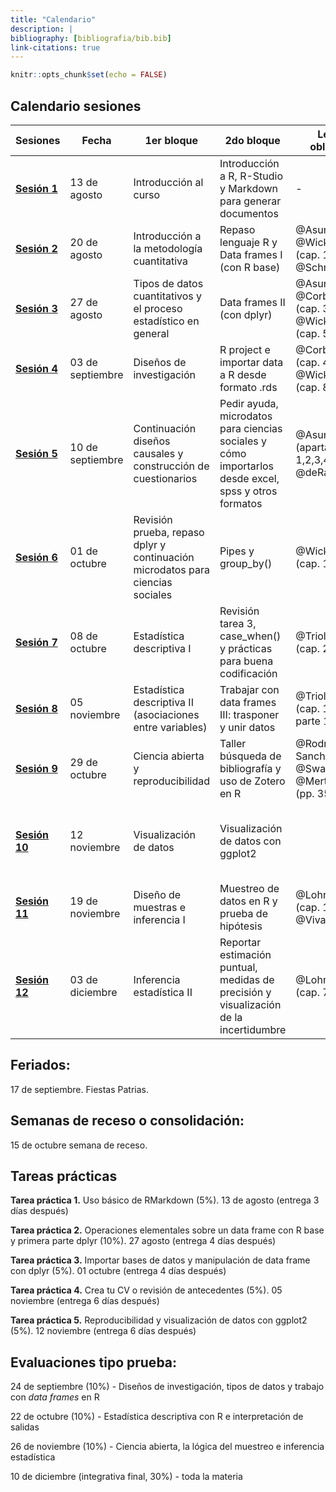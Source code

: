 ```yaml
---
title: "Calendario"
description: |
bibliography: [bibliografia/bib.bib]
link-citations: true
---
```


```r
knitr::opts_chunk$set(echo = FALSE)
```


## Calendario sesiones

|  Sesiones | Fecha  |  1er bloque | 2do bloque | Lectura obligatoria  | Lectura complementaria |
|---|---|---|---|---|---|
| [**Sesión 1**]()  |  13 de agosto | Introducción al curso | Introducción a R, R-Studio y Markdown para generar documentos | - | - |   
| [**Sesión 2**]() | 20 de agosto | Introducción a la metodología cuantitativa | Repaso lenguaje R y Data frames I (con R base)  |  @Asun2006a, @Wickham2021 (cap. 1 y 2) y @Schmitter2013 | @Corbetta2007 (cap. 1 y 2)  |
| [**Sesión 3**]()|  27 de agosto | Tipos de datos cuantitativos y el proceso estadístico en general | Data frames II (con dplyr) |  @Asun2006a, @Corbetta2007 (cap. 3)  y @Wickham2021 (cap. 5) | @Agresti2018 (cap. 1 y 2)  |
| [**Sesión 4**]() |  03 de septiembre | Diseños de investigación | R project e importar data a R desde formato .rds |  @Corbetta2007 (cap. 4) y @Wickham2021 (cap. 8) | @Babbie2014 (cap. 8)  |  |
| [**Sesión 5**]() |  10 de septiembre | Continuación diseños causales y construcción de cuestionarios | Pedir ayuda, microdatos para ciencias sociales y cómo importarlos desde excel, spss y otros formatos| @Asun2006 (apartados 1,2,3,4,6), @deRada2007 | @Babbie2014 (cap. 9), @Corbetta2007 (cap. 5) y @Wickham2021 (cap. 11) |
| [**Sesión 6**]() | 01 de octubre  | Revisión prueba, repaso dplyr y continuación microdatos para ciencias sociales | Pipes y group_by() | @Wickham2021 (cap. 18) |  |
 [**Sesión 7**]() | 08 de octubre  | Estadística descriptiva I   | Revisión tarea 3, case_when() y prácticas para buena codificación | @Triola2009 (cap. 2 y 3) |  @Agresti2018 (cap. 2), @Moore2005 y [Carr (2021)](https://waterdata.usgs.gov/blog/intro-best-practices/) |
 [**Sesión 8**]() | 05 noviembre   | Estadística descriptiva II (asociaciones entre variables)   | Trabajar con data frames III: trasponer y unir datos | @Triola2009 (cap. 10, solo parte 1) |  @Agresti2018 (cap. 3) y @Moore2005 |
  [**Sesión 9**]() | 29 de octubre | Ciencia abierta y reproducibilidad  | Taller búsqueda de bibliografía y uso de Zotero en R  | @Rodriguez-Sanchez2016, @Swartz2008, @Merton1977 (pp. 355-368) | @Breznau2021, @Healy2018 |
| [**Sesión 10**]() | 12 noviembre   | Visualización de datos  | Visualización de datos con ggplot2 |  |  @Wickham2021 (cap. 3), @Agresti2018 (cap. 2) y @Moore2005 (cap. 1.3 y 2.1) |
| [**Sesión 11**]() | 19 de noviembre   | Diseño de muestras e inferencia I  | Muestreo de datos en R y prueba de hipótesis |  @Lohr2000 (cap. 1) y @Vivanco2006  |   |
| [**Sesión 12**]() | 03 de diciembre   | Inferencia estadística II |  Reportar estimación puntual, medidas de precisión y visualización de la incertidumbre  |  @Lohr2000 (cap. 7) |  @Lumley2011 (Cap. 1, 2 y 3)   |

## Feriados:

17 de septiembre. Fiestas Patrias. 

## Semanas de receso o consolidación:

15 de octubre semana de receso.

## Tareas prácticas

**Tarea práctica 1.** Uso básico de RMarkdown (5%).	13 de agosto (entrega 3 días después)

**Tarea práctica 2.**	Operaciones elementales sobre un data frame con R base y primera parte dplyr (10%).	27 agosto (entrega 4 días después)

**Tarea práctica 3.**	Importar bases de datos y manipulación de data frame con dplyr (5%). 01 octubre (entrega 4 días después)

**Tarea práctica 4.**	Crea tu CV o revisión de antecedentes (5%).	05 noviembre (entrega 6 días después)

**Tarea práctica 5.**	Reproducibilidad y visualización de datos con ggplot2 (5%).	12 noviembre (entrega 6 días después)


## Evaluaciones tipo prueba:

24 de septiembre (10%) - Diseños de investigación, tipos de datos y trabajo con *data frames* en R

22 de octubre (10%) - Estadística descriptiva con R e interpretación de salidas

26 de noviembre (10%) - Ciencia abierta, la lógica del muestreo e inferencia estadística

10 de diciembre (integrativa final, 30%) - toda la materia

